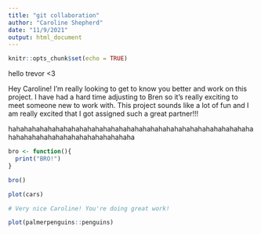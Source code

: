 ```yaml
---
title: "git collaboration"
author: "Caroline Shepherd"
date: "11/9/2021"
output: html_document
---
```


```r
knitr::opts_chunk$set(echo = TRUE)
```

hello trevor <3

Hey Caroline! I'm really looking to get to know you better and work on this project. I have had a hard time adjusting to Bren so it's really exciting to meet someone new to work with. This project sounds like a lot of fun and I am really excited that I got assigned such a great partner!!!

hahahahahahahahahahahahahahahahahahahahahahahahahahahahahahahahahahahahahahahahahahahahahahaha

```r
bro <- function(){
  print("BRO!")
}

bro()
```


```r
plot(cars)

# Very nice Caroline! You're doing great work!
```

```r
plot(palmerpenguins::penguins)
```

